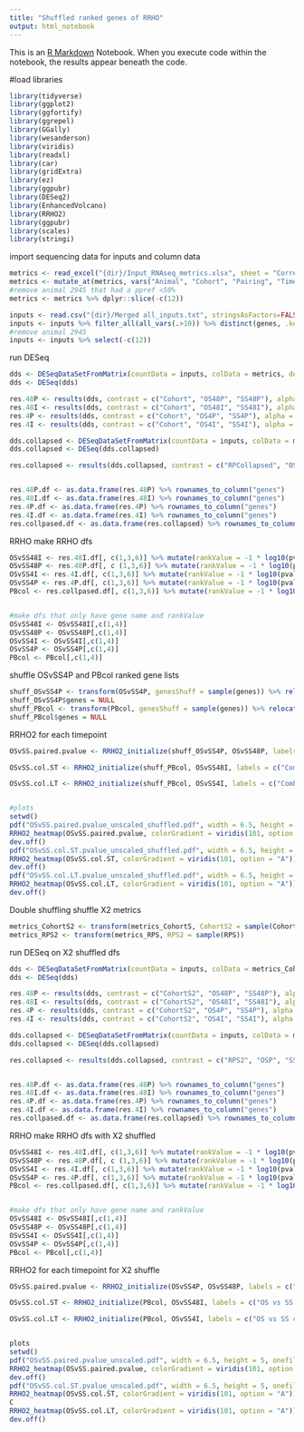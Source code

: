 ---
title: "Shuffled ranked genes of RRHO"
output: html_notebook
---

This is an [R Markdown](http://rmarkdown.rstudio.com) Notebook. When you execute code within the notebook, the results appear beneath the code. 

#load libraries 
```{r}
library(tidyverse)
library(ggplot2)
library(ggfortify)
library(ggrepel)
library(GGally)
library(wesanderson)
library(viridis)
library(readxl)
library(car)
library(gridExtra)
library(ez)
library(ggpubr)
library(DESeq2)
library(EnhancedVolcano)
library(RRHO2)
library(ggpubr)
library(scales)
library(stringi)
```


import sequencing data for inputs and column data 
```{r}
metrics <- read_excel("{dir}/Input_RNAseq_metrics.xlsx", sheet = "Correct order prelim")
metrics <- mutate_at(metrics, vars("Animal", "Cohort", "Pairing", "Timepoint", "Separation", "ProcessingGroup", "PPrefCat", "DissectionOrder", "CageChange", "ParentCode", "PairingAgeCat", "SACAgeCat", "RIN", "InputRNACat", "TRAP", "InputRNA"), as.factor)
#remove animal 2945 that had a ppref <50%
metrics <- metrics %>% dplyr::slice(-c(12))

inputs <- read.csv("{dir}/Merged all_inputs.txt", stringsAsFactors=FALSE)
inputs <- inputs %>% filter_all(all_vars(.>10)) %>% distinct(genes, .keep_all = TRUE) %>% filter(!is.na(genes)) %>% column_to_rownames("genes")
#remove animal 2945
inputs <- inputs %>% select(-c(12))
```


run DESeq
```{r}
dds <- DESeqDataSetFromMatrix(countData = inputs, colData = metrics, design = ~ParentCode + PairingAgeCat + Cohort)
dds <- DESeq(dds)

res.48P <- results(dds, contrast = c("Cohort", "OS48P", "SS48P"), alpha = 0.05, pAdjustMethod = "fdr")
res.48I <- results(dds, contrast = c("Cohort", "OS48I", "SS48I"), alpha = 0.05, pAdjustMethod = "fdr")
res.4P <- results(dds, contrast = c("Cohort", "OS4P", "SS4P"), alpha = 0.05, pAdjustMethod = "fdr")
res.4I <- results(dds, contrast = c("Cohort", "OS4I", "SS4I"), alpha = 0.05, pAdjustMethod = "fdr")

dds.collapsed <- DESeqDataSetFromMatrix(countData = inputs, colData = metrics, design = ~ParentCode + PairingAgeCat + RPCollapsed)
dds.collapsed <- DESeq(dds.collapsed)

res.collapsed <- results(dds.collapsed, contrast = c("RPCollapsed", "OSP", "SSP"), alpha = 0.05, pAdjustMethod = "fdr")


res.48P.df <- as.data.frame(res.48P) %>% rownames_to_column("genes")
res.48I.df <- as.data.frame(res.48I) %>% rownames_to_column("genes")
res.4P.df <- as.data.frame(res.4P) %>% rownames_to_column("genes")
res.4I.df <- as.data.frame(res.4I) %>% rownames_to_column("genes")
res.collpased.df <- as.data.frame(res.collapsed) %>% rownames_to_column("genes")
```

RRHO
make RRHO dfs
```{r}
OSvSS48I <- res.48I.df[, c(1,3,6)] %>% mutate(rankValue = -1 * log10(pvalue) * sign(log2FoldChange)) %>% arrange(desc(rankValue))
OSvSS48P <- res.48P.df[, c (1,3,6)] %>% mutate(rankValue = -1 * log10(pvalue) * sign(log2FoldChange)) %>% arrange(desc(rankValue))
OSvSS4I <- res.4I.df[, c(1,3,6)] %>% mutate(rankValue = -1 * log10(pvalue) * sign(log2FoldChange)) %>% arrange(desc(rankValue))
OSvSS4P <- res.4P.df[, c(1,3,6)] %>% mutate(rankValue = -1 * log10(pvalue) * sign(log2FoldChange)) %>% arrange(desc(rankValue))
PBcol <- res.collpased.df[, c(1,3,6)] %>% mutate(rankValue = -1 * log10(pvalue) * sign(log2FoldChange)) %>% arrange(desc(rankValue))


#make dfs that only have gene name and rankValue
OSvSS48I <- OSvSS48I[,c(1,4)]
OSvSS48P <- OSvSS48P[,c(1,4)]
OSvSS4I <- OSvSS4I[,c(1,4)]
OSvSS4P <- OSvSS4P[,c(1,4)]
PBcol <- PBcol[,c(1,4)]
```

shuffle OSvSS4P and PBcol ranked gene lists
```{r}
shuff_OSvSS4P <- transform(OSvSS4P, genesShuff = sample(genes)) %>% relocate(genesShuff, everything())
shuff_OSvSS4P$genes = NULL
shuff_PBcol <- transform(PBcol, genesShuff = sample(genes)) %>% relocate(genesShuff, everything())
shuff_PBcol$genes = NULL
```


RRHO2 for each timepoint
```{r}
OSvSS.paired.pvalue <- RRHO2_initialize(shuff_OSvSS4P, OSvSS48P, labels = c("Long-term pair bond", "Short-term pair bond"), stepsize = 100, boundary = 0.02)

OSvSS.col.ST <- RRHO2_initialize(shuff_PBcol, OSvSS48I, labels = c("Combined pair bond", "Short-term partner separation"), stepsize = 100, boundary = 0.02)

OSvSS.col.LT <- RRHO2_initialize(shuff_PBcol, OSvSS4I, labels = c("Combined pair bond", "Long-term partner separation"), stepsize = 100, boundary = 0.02)


#plots
setwd()
pdf("OSvSS.paired.pvalue_unscaled_shuffled.pdf", width = 6.5, height = 5, onefile = TRUE)
RRHO2_heatmap(OSvSS.paired.pvalue, colorGradient = viridis(101, option = "A"))
dev.off()
pdf("OSvSS.col.ST.pvalue_unscaled_shuffled.pdf", width = 6.5, height = 5, onefile = TRUE)
RRHO2_heatmap(OSvSS.col.ST, colorGradient = viridis(101, option = "A"))
dev.off()
pdf("OSvSS.col.LT.pvalue_unscaled_shuffled.pdf", width = 6.5, height = 5, onefile = TRUE)
RRHO2_heatmap(OSvSS.col.LT, colorGradient = viridis(101, option = "A"))
dev.off()
```

Double shuffling 
shuffle X2 metrics 
```{r}
metrics_CohortS2 <- transform(metrics_CohortS, CohortS2 = sample(CohortS))
metrics_RPS2 <- transform(metrics_RPS, RPS2 = sample(RPS))
```

run DESeq on X2 shuffled dfs
```{r}
dds <- DESeqDataSetFromMatrix(countData = inputs, colData = metrics_CohortS2, design = ~ParentCode + PairingAgeCat + CohortS2)
dds <- DESeq(dds)

res.48P <- results(dds, contrast = c("CohortS2", "OS48P", "SS48P"), alpha = 0.05, pAdjustMethod = "fdr")
res.48I <- results(dds, contrast = c("CohortS2", "OS48I", "SS48I"), alpha = 0.05, pAdjustMethod = "fdr")
res.4P <- results(dds, contrast = c("CohortS2", "OS4P", "SS4P"), alpha = 0.05, pAdjustMethod = "fdr")
res.4I <- results(dds, contrast = c("CohortS2", "OS4I", "SS4I"), alpha = 0.05, pAdjustMethod = "fdr")

dds.collapsed <- DESeqDataSetFromMatrix(countData = inputs, colData = metrics_RPS2, design = ~ParentCode + PairingAgeCat + RPS2)
dds.collapsed <- DESeq(dds.collapsed)

res.collapsed <- results(dds.collapsed, contrast = c("RPS2", "OSP", "SSP"), alpha = 0.05, pAdjustMethod = "fdr")


res.48P.df <- as.data.frame(res.48P) %>% rownames_to_column("genes")
res.48I.df <- as.data.frame(res.48I) %>% rownames_to_column("genes")
res.4P.df <- as.data.frame(res.4P) %>% rownames_to_column("genes")
res.4I.df <- as.data.frame(res.4I) %>% rownames_to_column("genes")
res.collpased.df <- as.data.frame(res.collapsed) %>% rownames_to_column("genes")
```

RRHO
make RRHO dfs with X2 shuffled
```{r}
OSvSS48I <- res.48I.df[, c(1,3,6)] %>% mutate(rankValue = -1 * log10(pvalue) * sign(log2FoldChange)) %>% arrange(desc(rankValue))
OSvSS48P <- res.48P.df[, c (1,3,6)] %>% mutate(rankValue = -1 * log10(pvalue) * sign(log2FoldChange)) %>% arrange(desc(rankValue))
OSvSS4I <- res.4I.df[, c(1,3,6)] %>% mutate(rankValue = -1 * log10(pvalue) * sign(log2FoldChange)) %>% arrange(desc(rankValue))
OSvSS4P <- res.4P.df[, c(1,3,6)] %>% mutate(rankValue = -1 * log10(pvalue) * sign(log2FoldChange)) %>% arrange(desc(rankValue))
PBcol <- res.collpased.df[, c(1,3,6)] %>% mutate(rankValue = -1 * log10(pvalue) * sign(log2FoldChange)) %>% arrange(desc(rankValue))


#make dfs that only have gene name and rankValue
OSvSS48I <- OSvSS48I[,c(1,4)]
OSvSS48P <- OSvSS48P[,c(1,4)]
OSvSS4I <- OSvSS4I[,c(1,4)]
OSvSS4P <- OSvSS4P[,c(1,4)]
PBcol <- PBcol[,c(1,4)]
```

RRHO2 for each timepoint for X2 shuffle
```{r}
OSvSS.paired.pvalue <- RRHO2_initialize(OSvSS4P, OSvSS48P, labels = c("OS vs SS Paired at 4wks", "OS vs SS Paired at 48hrs"), stepsize = 100, boundary = 0.02)

OSvSS.col.ST <- RRHO2_initialize(PBcol, OSvSS48I, labels = c("OS vs SS collasped pair bond", "OS vs SS Short-term separation"), stepsize = 100, boundary = 0.02)

OSvSS.col.LT <- RRHO2_initialize(PBcol, OSvSS4I, labels = c("OS vs SS collasped pair bond", "OS vs SS long-term separation"), stepsize = 100, boundary = 0.02)


plots
setwd()
pdf("OSvSS.paired.pvalue_unscaled.pdf", width = 6.5, height = 5, onefile = TRUE)
RRHO2_heatmap(OSvSS.paired.pvalue, colorGradient = viridis(101, option = "A"))
dev.off()
pdf("OSvSS.col.ST.pvalue_unscaled.pdf", width = 6.5, height = 5, onefile = TRUE)
RRHO2_heatmap(OSvSS.col.ST, colorGradient = viridis(101, option = "A"))
C
RRHO2_heatmap(OSvSS.col.LT, colorGradient = viridis(101, option = "A"))
dev.off()
```



